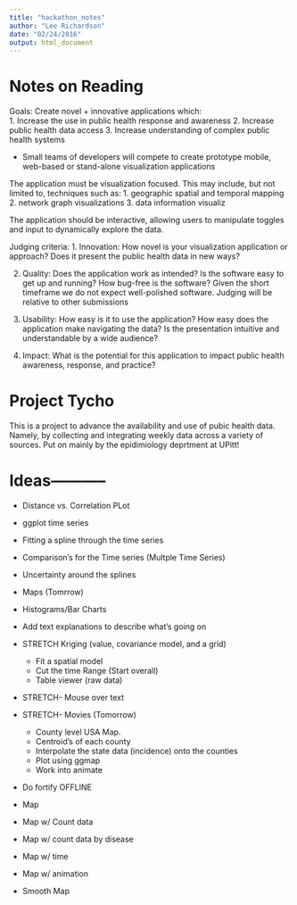 ```yaml
---
title: "hackathon_notes"
author: "Lee Richardson"
date: "02/24/2016"
output: html_document
---
```


# Notes on Reading 
Goals: Create novel + innovative applications which:  
  1. Increase the use in public health response and awareness
  2. Increase public health data access
  3. Increase understanding of complex public health systems 

- Small teams of developers will compete to create prototype mobile, web-based or stand-alone visualization applications

The application must be visualization focused.  This may include, but not limited to, techniques such as:
1. geographic spatial and temporal mapping
2. network graph visualizations
3. data information visualiz

The application should be interactive, allowing users to manipulate toggles and input to dynamically explore the data.

Judging criteria: 
1. Innovation:  How novel is your visualization application or approach? Does it present the public health data in new ways?

2. Quality: Does the application work as intended? Is the software easy to get up and running? How bug-free is the software? Given the short timeframe we do not expect well-polished software. Judging will be relative to other submissions

3. Usability: How easy is it to use the application? How easy does the application make navigating the data? Is the presentation intuitive and understandable by a wide audience?

4. Impact: What is the potential for this application to impact public health awareness, response, and practice?

# Project Tycho
This is a project to advance the availability and use of pubic health data. Namely, by collecting and integrating weekly data across a variety of sources. Put on mainly by the epidimiology deprtment at UPitt!

# Ideas-----------
- Distance vs. Correlation PLot 
- ggplot time series 
- Fitting a spline through the time series 
- Comparison's for the Time series (Multple Time Series)

- Uncertainty around the splines 
- Maps (Tomrrow)
- Histograms/Bar Charts 
- Add text explanations to describe what's going on

- STRETCH Kriging (value, covariance model, and a grid)
  - Fit a spatial model
  - Cut the time Range (Start overall)
  - Table viewer (raw data)
- STRETCH- Mouse over text 

- STRETCH- Movies (Tomorrow)
  - County level USA Map. 
  - Centroid's of each county 
  - Interpolate the state data (incidence) onto the counties 
  - Plot using ggmap 
  - Work into animate 

- Do fortify OFFLINE
- Map 
- Map w/ Count data 
- Map w/ count data by disease
- Map w/ time 
- Map w/ animation 
- Smooth Map 
  
  
